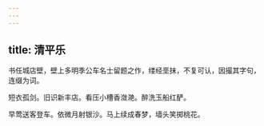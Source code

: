 ```yaml
---
---
---
```

title: 清平乐
---



书任城店壁，壁上多明季公车名士留题之作，缕经垩抹，不复可认，因撮其字句，连缀为词。

短衣孤剑。旧识新丰店。看压小槽香潋滟。醉洗玉船红酽。

早莺送客登车。依微月射银沙。马上续成春梦，墙头笑掷桃花。
